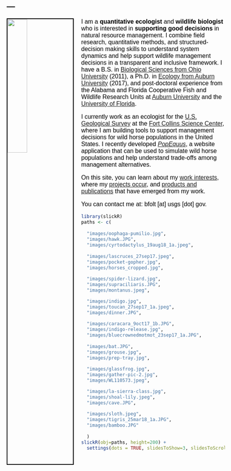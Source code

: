 ---
---

<link rel="stylesheet" href="styles.css" type="text/css">

<style type="text/css">
body{ /* Normal  */ font-size: 16px; font-family: Arial; color:black}
td {  /* Table  */ font-size: 8px;}
h1.title {font-size: 38px; color: DarkRed;}
h1 { /* Header 1 */ font-size: 28px; color: Black;}
h2 { /* Header 2 */ font-size: 22px; color: Black;}
h3 { /* Header 3 */ font-size: 18px; color: Black;}
code.r{ /* Code block */ font-size: 12px;}
pre { /* Code block - determines code spacing between lines */ font-size: 14px;}
</style>

<img src="images/me_amphiuma_2012.jpg" style="width:30%; border:2px solid; margin-right: 20px" align="left">

I am a **quantitative ecologist** and **wildlife biologist** who is interested in **supporting good decisions** in natural resource management. I combine field research, quantitative methods, and  structured-decision making skills to understand system dynamics and help support wildlife management decisions in a transparent and inclusive framework. I have a B.S. in [Biological Sciences from Ohio University](https://www.ohio.edu/cas/biology) (2011), a Ph.D. in [Ecology from Auburn University](http://www.auburn.edu/cosam/departments/biology/) (2017), and post-doctoral experience from the Alabama and Florida Cooperative Fish and Wildlife Research Units at [Auburn University](https://www1.usgs.gov/coopunits/unit/Alabama) and the [University of Florida](https://wec.ifas.ufl.edu/coop/). 

I currently work as an ecologist for the [U.S. Geological Survey](https://www.usgs.gov/) at the [Fort Collins Science Center](https://www.usgs.gov/centers/fort), where I am building tools to support management decisions for wild horse populations in the United States. I recently developed [*PopEquus*](https://rconnect.usgs.gov/popequus/), a website application that can be used to simulate wild horse populations and help understand trade-offs among management alternatives.

On this site, you can learn about my [work interests](https://brianfolt.github.io/research), where my [projects occur](https://brianfolt.github.io/locations), and [products and publications ](https://brianfolt.github.io/publications) that have emerged from my work.

You can contact me at: bfolt [at] usgs [dot] gov.

```r
library(slickR)
paths <- c(
  
  "images/oophaga-pumilio.jpg",
  "images/hawk.JPG",
  "images/cyrtodactylus_19aug18_1a.jpeg",
  
  "images/lascruces_27sep17.jpeg",
  "images/pocket-gopher.jpg",
  "images/horses_cropped.jpg",

  "images/spider-lizard.jpg",
  "images/supraciliaris.JPG",
  "images/montanus.jpeg",

  "images/indigo.jpg",
  "images/toucan_27sep17_1a.jpeg",
  "images/dinner.JPG",

  "images/caracara_9oct17_1b.JPG",
  "images/indigo-release.jpg",
  "images/bluecrownedmotmot_23sep17_1a.JPG",
  
  "images/bat.JPG",
  "images/grouse.jpg",
  "images/prep-tray.jpg",

  "images/glassfrog.jpg",
  "images/gather-pic-2.jpg",
  "images/WL110573.jpeg",

  "images/la-sierra-class.jpg",
  "images/shoal-lily.jpeg",
  "images/cave.JPG",

  "images/sloth.jpeg",
  "images/tigris_25mar18_1a.JPG",
  "images/bamboo.JPG"
  
  )
slickR(obj=paths, height=200) + 
  settings(dots = TRUE, slidesToShow=3, slidesToScroll=3, autoplay=TRUE, autoplaySpeed=5000)
```
